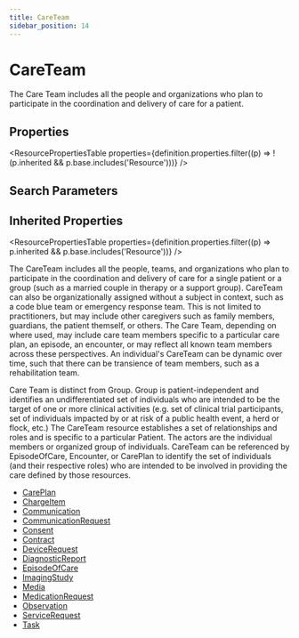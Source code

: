 ```yaml
---
title: CareTeam
sidebar_position: 14
---
```



# CareTeam

The Care Team includes all the people and organizations who plan to participate in the coordination and delivery of care for a patient.

<Tabs queryString="section">
  <TabItem value="schema" label="Schema" default>

## Properties

<ResourcePropertiesTable
  properties={definition.properties.filter((p) => !(p.inherited && p.base.includes('Resource')))}
/>

## Search Parameters

<SearchParamsTable searchParams={definition.searchParameters} />

## Inherited Properties

<ResourcePropertiesTable properties={definition.properties.filter((p) => p.inherited && p.base.includes('Resource'))} />

  </TabItem>
<TabItem value="usage" label="Usage">
<div> <a name="bnc"></a>  <p> The <Link to="/docs/api/fhir/resources/careteam">CareTeam</Link> includes all the people, teams, and organizations who plan to participate in the coordination and delivery of care for a single patient or a group (such as a married couple in therapy or a support group).  <Link to="/docs/api/fhir/resources/careteam">CareTeam</Link> can also be organizationally assigned without a subject in context, such as a code blue team or emergency response team. This is not limited to practitioners, but may include other caregivers such as family members, guardians, the patient themself, or others.   The Care Team, depending on where used, may include care team members specific to a particular care plan, an episode, an encounter, or may reflect all known team members across these perspectives. An individual's <Link to="/docs/api/fhir/resources/careteam">CareTeam</Link> can be dynamic over time, such that there can be transience of team members, such as a rehabilitation team.  </p> </div>
</TabItem>
<TabItem value="relationships" label="Relationships">
<div>  <p> Care Team is distinct from <Link to="/docs/api/fhir/resources/group">Group</Link>. <Link to="/docs/api/fhir/resources/group">Group</Link> is patient-independent and identifies an undifferentiated set of individuals who are intended to be the target of one or more clinical activities (e.g. set of clinical trial participants, set of individuals impacted by or at risk of a public health event, a herd or flock, etc.) The <Link to="/docs/api/fhir/resources/careteam">CareTeam</Link> resource establishes a set of relationships and roles and is specific to a particular <Link to="/docs/api/fhir/resources/patient">Patient</Link>.  The actors are the individual members or organized group of individuals.     <Link to="/docs/api/fhir/resources/careteam">CareTeam</Link> can be referenced by <Link to="/docs/api/fhir/resources/episodeofcare">EpisodeOfCare</Link>, <Link to="/docs/api/fhir/resources/encounter">Encounter</Link>, or <Link to="/docs/api/fhir/resources/careplan">CarePlan</Link> to identify the set of individuals (and their respective roles) who are intended to be involved in providing the care defined by those resources.   </p> </div>
</TabItem>

<TabItem value="referencedBy" label="Referenced By">
<ul><li><a href="/docs/api/fhir/resources/careplan">CarePlan</a></li>
<li><a href="/docs/api/fhir/resources/chargeitem">ChargeItem</a></li>
<li><a href="/docs/api/fhir/resources/communication">Communication</a></li>
<li><a href="/docs/api/fhir/resources/communicationrequest">CommunicationRequest</a></li>
<li><a href="/docs/api/fhir/resources/consent">Consent</a></li>
<li><a href="/docs/api/fhir/resources/contract">Contract</a></li>
<li><a href="/docs/api/fhir/resources/devicerequest">DeviceRequest</a></li>
<li><a href="/docs/api/fhir/resources/diagnosticreport">DiagnosticReport</a></li>
<li><a href="/docs/api/fhir/resources/episodeofcare">EpisodeOfCare</a></li>
<li><a href="/docs/api/fhir/resources/imagingstudy">ImagingStudy</a></li>
<li><a href="/docs/api/fhir/resources/media">Media</a></li>
<li><a href="/docs/api/fhir/resources/medicationrequest">MedicationRequest</a></li>
<li><a href="/docs/api/fhir/resources/observation">Observation</a></li>
<li><a href="/docs/api/fhir/resources/servicerequest">ServiceRequest</a></li>
<li><a href="/docs/api/fhir/resources/task">Task</a></li></ul>
</TabItem>
</Tabs>
